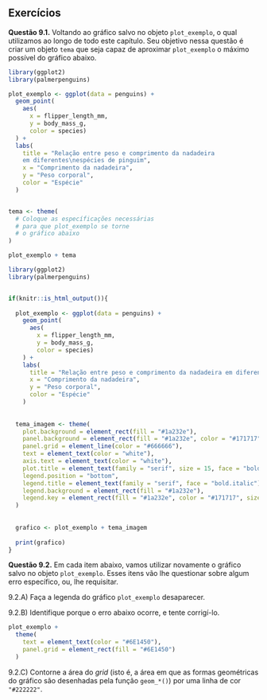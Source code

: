 



## Exercícios {.unnumbered}




**Questão 9.1.** Voltando ao gráfico salvo no objeto `plot_exemplo`, o qual utilizamos ao longo de todo este capítulo. Seu objetivo nessa questão é criar um objeto `tema` que seja capaz de aproximar `plot_exemplo` o máximo possível do gráfico abaixo.

```r
library(ggplot2)
library(palmerpenguins)

plot_exemplo <- ggplot(data = penguins) +
  geom_point(
    aes(
      x = flipper_length_mm,
      y = body_mass_g,
      color = species)
  ) +
  labs(
    title = "Relação entre peso e comprimento da nadadeira 
    em diferentes\nespécies de pinguim",
    x = "Comprimento da nadadeira",
    y = "Peso corporal",
    color = "Espécie"
  )


tema <- theme(
  # Coloque as específicações necessárias
  # para que plot_exemplo se torne
  # o gráfico abaixo
)

plot_exemplo + tema
```


```r

library(ggplot2)
library(palmerpenguins)


if(knitr::is_html_output()){
  
  plot_exemplo <- ggplot(data = penguins) +
    geom_point(
      aes(
        x = flipper_length_mm,
        y = body_mass_g,
        color = species)
    ) +
    labs(
      title = "Relação entre peso e comprimento da nadadeira em diferentes\nespécies de pinguim",
      x = "Comprimento da nadadeira",
      y = "Peso corporal",
      color = "Espécie"
    )
  
  
  tema_imagem <- theme(
    plot.background = element_rect(fill = "#1a232e"),
    panel.background = element_rect(fill = "#1a232e", color = "#171717", size = 2),
    panel.grid = element_line(color = "#666666"),
    text = element_text(color = "white"),
    axis.text = element_text(color = "white"),
    plot.title = element_text(family = "serif", size = 15, face = "bold.italic"),
    legend.position = "bottom",
    legend.title = element_text(family = "serif", face = "bold.italic"),
    legend.background = element_rect(fill = "#1a232e"),
    legend.key = element_rect(fill = "#1a232e", color = "#171717", size = 1.5)
  )
  
  
  grafico <- plot_exemplo + tema_imagem
  
  print(grafico)
}
```


\begin{figure}

{\centering\includegraphics[width=0.6\linewidth]{Exercícios/Figuras/plot_exec_cap9}

}

\end{figure}




**Questão 9.2.** Em cada item abaixo, vamos utilizar novamente o gráfico salvo no objeto `plot_exemplo`. Esses itens vão lhe questionar sobre algum erro específico, ou, lhe requisitar.


9.2.A) Faça a legenda do gráfico `plot_exemplo` desaparecer.


9.2.B) Identifique porque o erro abaixo ocorre, e tente corrigí-lo.

```r
plot_exemplo +
  theme(
    text = element_text(color = "#6E1450"),
    panel.grid = element_rect(fill = "#6E1450")
  )
```

\begin{verbatim}
Erro: Only elements of the same class can be merged
Run `rlang::last_error()` to see where the error occurred.
\end{verbatim}



9.2.C) Contorne a área do *grid* (isto é, a área em que as formas geométricas do gráfico são desenhadas pela função `geom_*()`) por uma linha de cor `"#222222"`.




